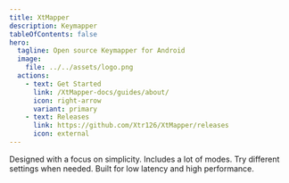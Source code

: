 ```yaml
---
title: XtMapper
description: Keymapper
tableOfContents: false
hero:
  tagline: Open source Keymapper for Android
  image:
    file: ../../assets/logo.png
  actions:
    - text: Get Started
      link: /XtMapper-docs/guides/about/
      icon: right-arrow
      variant: primary
    - text: Releases
      link: https://github.com/Xtr126/XtMapper/releases
      icon: external
---
```



<CardGrid>
	<Card title="Easy to use" icon="star">
		Designed with a focus on simplicity.
	</Card>
	<Card title="Featured" icon="bars">
		Includes a lot of modes.
	</Card>
	<Card title="Customizable" icon="setting">
		Try different settings when needed.
	</Card>
	<Card title="Fast" icon="rocket">
		Built for low latency and high performance.
	</Card>
</CardGrid>
